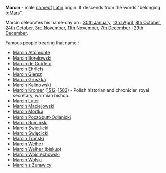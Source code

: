 {{imiona}}

'''Marcin''' - male [[name]]of  [[Latin]] origin. It descends from the words "belonging to[[Mars]]".

Marcin celebrates his name-day on : [[30th January]], [[13rd April]], [[8th October]], [[24th October]], [[3rd November]], [[11th November]], [[7th December]] i [[29th December]].

Famous people bearing that name :
* [[Marcin Altomonte]]
* [[Marcin Borelowski]]
* [[Marcin de Guideto]]
* [[Marcin Ehrlich]]
* [[Marcin Giersz]]
* [[Marcin Gruszka]]
* [[Marcin Kalinowski]]
* [[Marcin Kromer]] ([[1512]]-[[1583]]) - Polish historian and chronicler, royal secretary, warmian bishop. 
* [[Marcin Luter]]
* [[Marcin Maciejowski]]
* [[Marcin Mortka]]
* [[Marcin Poczobutt-Odlanicki]]
* [[Marcin Rumiński]]
* [[Marcin Świetlicki]]
* [[Marcin Święcicki]]
* [[Marcin Troński]]
* [[Marcin Weiher]]
* [[Marcin Weiher (biskup)]]
* [[Marcin Wojciechowski]]
* [[Marcin Wolski]]
* [[Marcin z Żurawicy]]